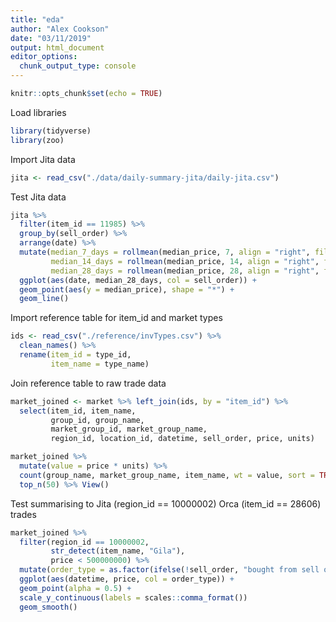 ```yaml
---
title: "eda"
author: "Alex Cookson"
date: "03/11/2019"
output: html_document
editor_options: 
  chunk_output_type: console
---
```


```r
knitr::opts_chunk$set(echo = TRUE)
```

Load libraries

```r
library(tidyverse)
library(zoo)
```

Import Jita data

```r
jita <- read_csv("./data/daily-summary-jita/daily-jita.csv")
```

Test Jita data

```r
jita %>%
  filter(item_id == 11985) %>%
  group_by(sell_order) %>%
  arrange(date) %>%
  mutate(median_7_days = rollmean(median_price, 7, align = "right", fill = NA),
         median_14_days = rollmean(median_price, 14, align = "right", fill = NA),
         median_28_days = rollmean(median_price, 28, align = "right", fill = NA)) %>%
  ggplot(aes(date, median_28_days, col = sell_order)) +
  geom_point(aes(y = median_price), shape = "*") +
  geom_line()
```

Import reference table for item_id and market types

```r
ids <- read_csv("./reference/invTypes.csv") %>%
  clean_names() %>%
  rename(item_id = type_id,
         item_name = type_name)
```

Join reference table to raw trade data

```r
market_joined <- market %>% left_join(ids, by = "item_id") %>%
  select(item_id, item_name,
         group_id, group_name,
         market_group_id, market_group_name,
         region_id, location_id, datetime, sell_order, price, units)

market_joined %>%
  mutate(value = price * units) %>%
  count(group_name, market_group_name, item_name, wt = value, sort = TRUE) %>%
  top_n(50) %>% View()
```

Test summarising to Jita (region_id == 10000002) Orca (item_id == 28606) trades

```r
market_joined %>%
  filter(region_id == 10000002,
         str_detect(item_name, "Gila"),
         price < 500000000) %>%
  mutate(order_type = as.factor(ifelse(!sell_order, "bought from sell order", "sold to buy order"))) %>%
  ggplot(aes(datetime, price, col = order_type)) +
  geom_point(alpha = 0.5) +
  scale_y_continuous(labels = scales::comma_format())
  geom_smooth()
```